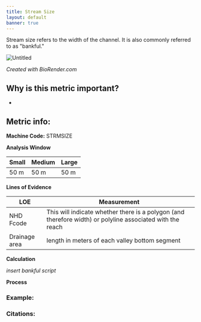 ```yaml
---
title: Stream Size
layout: default
banner: true
---
```


Stream size refers to the width of the channel. It is also commonly referred to as "bankful."

![Untitled](https://user-images.githubusercontent.com/73319684/188736638-a2987a7a-b45b-4692-a6d0-b0d57e357c09.png)

*Created with BioRender.com*

## Why is this metric important?

* 

## Metric info:

**Machine Code:** STRMSIZE

**Analysis Window**

| Small | Medium | Large |
| ----- | ------ | ----- |
| 50 m  | 50 m   | 50 m  |

**Lines of Evidence**

| LOE           | Measurement                                                  |
| ------------- | ------------------------------------------------------------ |
| NHD Fcode     | This will indicate whether there is a polygon (and therefore width) or polyline associated with the reach |
| Drainage area | length in meters of each valley bottom segment               |

**Calculation**

*insert bankful script*

**Process**



### Example:

### Citations:



